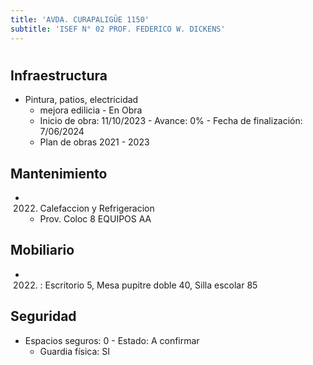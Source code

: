 ```yaml
---
title: 'AVDA. CURAPALIGÜE 1150'
subtitle: 'ISEF N° 02 PROF. FEDERICO W. DICKENS'
---
```


#
## Infraestructura

* Pintura, patios, electricidad 
    + mejora edilicia - En Obra 
    + Inicio de obra: 11/10/2023 - Avance: 0% - Fecha de finalización: 7/06/2024 
    + Plan de obras 2021 - 2023 






## Mantenimiento

*  (2022) Calefaccion y Refrigeracion 
    + Prov. Coloc 8 EQUIPOS AA





## Mobiliario

*  (2022) : Escritorio 5, Mesa pupitre doble 40, Silla escolar 85 





## Seguridad

*  Espacios seguros: 0 - Estado: A confirmar 
    + Guardia física: SI



